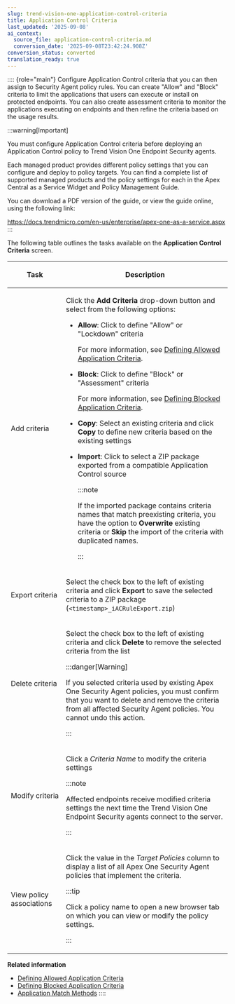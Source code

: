 ```yaml
---
slug: trend-vision-one-application-control-criteria
title: Application Control Criteria
last_updated: '2025-09-08'
ai_context:
  source_file: application-control-criteria.md
  conversion_date: '2025-09-08T23:42:24.908Z'
conversion_status: converted
translation_ready: true
---
```


:::: {role="main"}
Configure Application Control criteria that you can then assign to Security Agent policy rules. You can create "Allow" and "Block" criteria to limit the applications that users can execute or install on protected endpoints. You can also create assessment criteria to monitor the applications executing on endpoints and then refine the criteria based on the usage results.

:::warning[Important]

You must configure Application Control criteria before deploying an Application Control policy to Trend Vision One Endpoint Security agents.

Each managed product provides different policy settings that you can configure and deploy to policy targets. You can find a complete list of supported managed products and the policy settings for each in the Apex Central as a Service Widget and Policy Management Guide.

You can download a PDF version of the guide, or view the guide online, using the following link:

<https://docs.trendmicro.com/en-us/enterprise/apex-one-as-a-service.aspx>
:::

The following table outlines the tasks available on the **Application Control Criteria** screen.

<table>
<colgroup>
<col style="width: 25%" />
<col style="width: 75%" />
</colgroup>
<thead>
<tr>
<th><p>Task</p></th>
<th><p>Description</p></th>
</tr>
</thead>
<tbody>
<tr>
<td><p>Add criteria</p></td>
<td><p>Click the <strong>Add Criteria</strong> drop-down button and select from the following options:</p>
<ul>
<li><p><strong>Allow</strong>: Click to define "Allow" or "Lockdown" criteria</p>
<p>For more information, see <a href="trend-vision-one-defining-allowed-apps-criteria">Defining Allowed Application Criteria</a>.</p></li>
<li><p><strong>Block</strong>: Click to define "Block" or "Assessment" criteria</p>
<p>For more information, see <a href="trend-vision-one-defining-blocked-app-criteria">Defining Blocked Application Criteria</a>.</p></li>
<li><p><strong>Copy</strong>: Select an existing criteria and click <strong>Copy</strong> to define new criteria based on the existing settings</p></li>
<li><p><strong>Import</strong>: Click to select a ZIP package exported from a compatible Application Control source</p>


:::note

<p>If the imported package contains criteria names that match preexisting criteria, you have the option to <strong>Overwrite</strong> existing criteria or <strong>Skip</strong> the import of the criteria with duplicated names.</p>


:::

</li>
</ul></td>
</tr>
<tr>
<td><p>Export criteria</p></td>
<td><p>Select the check box to the left of existing criteria and click <strong>Export</strong> to save the selected criteria to a ZIP package (<code>&lt;timestamp&gt;_iACRuleExport.zip</code>)</p></td>
</tr>
<tr>
<td><p>Delete criteria</p></td>
<td><p>Select the check box to the left of existing criteria and click <strong>Delete</strong> to remove the selected criteria from the list</p>


:::danger[Warning]

<p>If you selected criteria used by existing Apex One Security Agent policies, you must confirm that you want to delete and remove the criteria from all affected Security Agent policies. You cannot undo this action.</p>


:::

</td>
</tr>
<tr>
<td><p>Modify criteria</p></td>
<td><p>Click a <em>Criteria Name</em> to modify the criteria settings</p>


:::note

<p>Affected endpoints receive modified criteria settings the next time the Trend Vision One Endpoint Security agents connect to the server.</p>


:::

</td>
</tr>
<tr>
<td><p>View policy associations</p></td>
<td><p>Click the value in the <em>Target Policies</em> column to display a list of all Apex One Security Agent policies that implement the criteria.</p>


:::tip

<p>Click a policy name to open a new browser tab on which you can view or modify the policy settings.</p>


:::

</td>
</tr>
</tbody>
</table>

**Related information**

- [Defining Allowed Application Criteria](defining-allowed-apps-criteria.mdx)
- [Defining Blocked Application Criteria](defining-blocked-app-criteria.mdx)
- [Application Match Methods](application-match-methods.mdx)
::::
